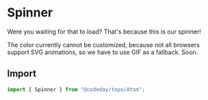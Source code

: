 
# Spinner

<Playground>
  <Box p={5}>
    <Spinner />
  </Box>
</Playground>

Were you waiting for that to load? That's because this is our spinner!

The color currently cannot be customized, because not all browsers support SVG animations, so we have to use
GIF as a fallback. Soon.

## Import

```js
import { Spinner } from "@codeday/topo/Atom";
```
